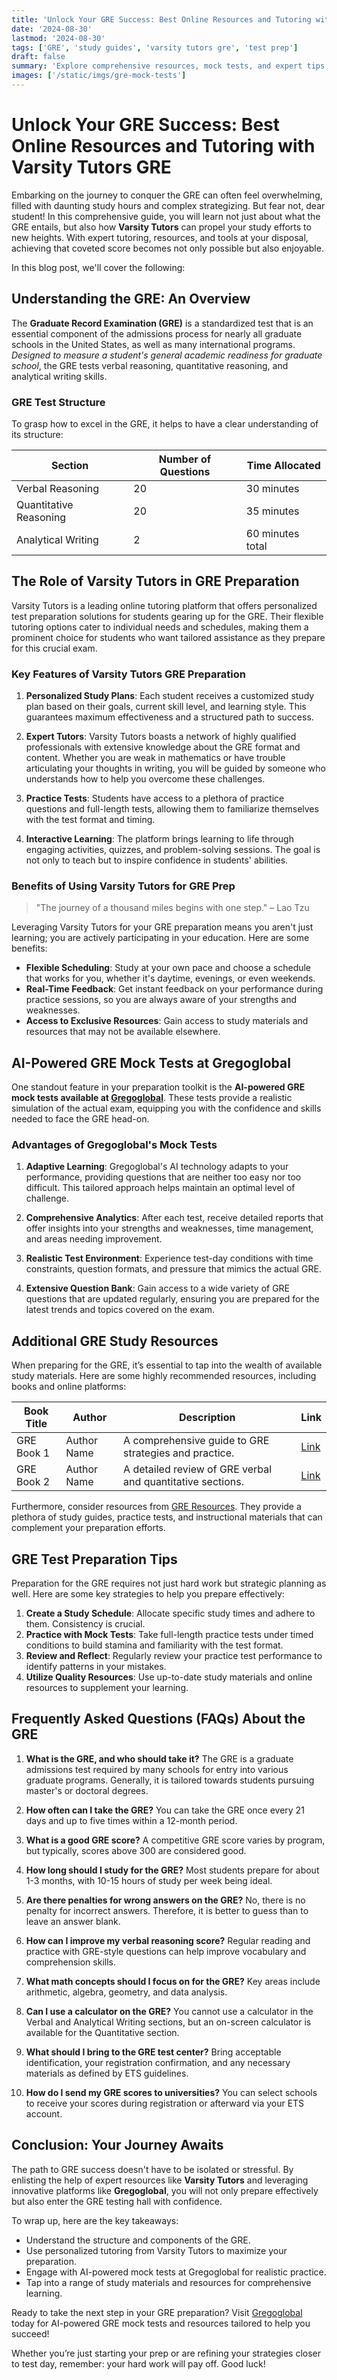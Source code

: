 ```yaml
---
title: 'Unlock Your GRE Success: Best Online Resources and Tutoring with Varsity Tutors GRE'
date: '2024-08-30'
lastmod: '2024-08-30'
tags: ['GRE', 'study guides', 'varsity tutors gre', 'test prep']
draft: false
summary: 'Explore comprehensive resources, mock tests, and expert tips for GRE success, focusing on Varsity Tutors GRE as a key player in your preparation journey.'
images: ['/static/imgs/gre-mock-tests']
---
```


# Unlock Your GRE Success: Best Online Resources and Tutoring with Varsity Tutors GRE

Embarking on the journey to conquer the GRE can often feel overwhelming, filled with daunting study hours and complex strategizing. But fear not, dear student! In this comprehensive guide, you will learn not just about what the GRE entails, but also how **Varsity Tutors** can propel your study efforts to new heights. With expert tutoring, resources, and tools at your disposal, achieving that coveted score becomes not only possible but also enjoyable.

In this blog post, we'll cover the following:

<TOCInline toc={props.toc} exclude="Introduction" />

## Understanding the GRE: An Overview

The **Graduate Record Examination (GRE)** is a standardized test that is an essential component of the admissions process for nearly all graduate schools in the United States, as well as many international programs. _Designed to measure a student's general academic readiness for graduate school_, the GRE tests verbal reasoning, quantitative reasoning, and analytical writing skills.

### GRE Test Structure

To grasp how to excel in the GRE, it helps to have a clear understanding of its structure:

| Section                | Number of Questions | Time Allocated   |
| ---------------------- | ------------------- | ---------------- |
| Verbal Reasoning       | 20                  | 30 minutes       |
| Quantitative Reasoning | 20                  | 35 minutes       |
| Analytical Writing     | 2                   | 60 minutes total |

## The Role of Varsity Tutors in GRE Preparation

Varsity Tutors is a leading online tutoring platform that offers personalized test preparation solutions for students gearing up for the GRE. Their flexible tutoring options cater to individual needs and schedules, making them a prominent choice for students who want tailored assistance as they prepare for this crucial exam.

### Key Features of Varsity Tutors GRE Preparation

1. **Personalized Study Plans**: Each student receives a customized study plan based on their goals, current skill level, and learning style. This guarantees maximum effectiveness and a structured path to success.

2. **Expert Tutors**: Varsity Tutors boasts a network of highly qualified professionals with extensive knowledge about the GRE format and content. Whether you are weak in mathematics or have trouble articulating your thoughts in writing, you will be guided by someone who understands how to help you overcome these challenges.

3. **Practice Tests**: Students have access to a plethora of practice questions and full-length tests, allowing them to familiarize themselves with the test format and timing.

4. **Interactive Learning**: The platform brings learning to life through engaging activities, quizzes, and problem-solving sessions. The goal is not only to teach but to inspire confidence in students' abilities.

### Benefits of Using Varsity Tutors for GRE Prep

> "The journey of a thousand miles begins with one step." – Lao Tzu

Leveraging Varsity Tutors for your GRE preparation means you aren't just learning; you are actively participating in your education. Here are some benefits:

- **Flexible Scheduling**: Study at your own pace and choose a schedule that works for you, whether it's daytime, evenings, or even weekends.
- **Real-Time Feedback**: Get instant feedback on your performance during practice sessions, so you are always aware of your strengths and weaknesses.
- **Access to Exclusive Resources**: Gain access to study materials and resources that may not be available elsewhere.

## AI-Powered GRE Mock Tests at Gregoglobal

One standout feature in your preparation toolkit is the **AI-powered GRE mock tests available at [Gregoglobal](https://gregoglobal.com)**. These tests provide a realistic simulation of the actual exam, equipping you with the confidence and skills needed to face the GRE head-on.

### Advantages of Gregoglobal's Mock Tests

1. **Adaptive Learning**: Gregoglobal's AI technology adapts to your performance, providing questions that are neither too easy nor too difficult. This tailored approach helps maintain an optimal level of challenge.

2. **Comprehensive Analytics**: After each test, receive detailed reports that offer insights into your strengths and weaknesses, time management, and areas needing improvement.

3. **Realistic Test Environment**: Experience test-day conditions with time constraints, question formats, and pressure that mimics the actual GRE.

4. **Extensive Question Bank**: Gain access to a wide variety of GRE questions that are updated regularly, ensuring you are prepared for the latest trends and topics covered on the exam.

## Additional GRE Study Resources

When preparing for the GRE, it’s essential to tap into the wealth of available study materials. Here are some highly recommended resources, including books and online platforms:

| Book Title | Author      | Description                                                | Link                                    |
| ---------- | ----------- | ---------------------------------------------------------- | --------------------------------------- |
| GRE Book 1 | Author Name | A comprehensive guide to GRE strategies and practice.      | [Link](https://gre-resources.com/book1) |
| GRE Book 2 | Author Name | A detailed review of GRE verbal and quantitative sections. | [Link](https://gre-resources.com/book2) |

Furthermore, consider resources from [GRE Resources](https://gre-resources.com/). They provide a plethora of study guides, practice tests, and instructional materials that can complement your preparation efforts.

## GRE Test Preparation Tips

Preparation for the GRE requires not just hard work but strategic planning as well. Here are some key strategies to help you prepare effectively:

1. **Create a Study Schedule**: Allocate specific study times and adhere to them. Consistency is crucial.
2. **Practice with Mock Tests**: Take full-length practice tests under timed conditions to build stamina and familiarity with the test format.
3. **Review and Reflect**: Regularly review your practice test performance to identify patterns in your mistakes.
4. **Utilize Quality Resources**: Use up-to-date study materials and online resources to supplement your learning.

## Frequently Asked Questions (FAQs) About the GRE

1. **What is the GRE, and who should take it?**
   The GRE is a graduate admissions test required by many schools for entry into various graduate programs. Generally, it is tailored towards students pursuing master's or doctoral degrees.

2. **How often can I take the GRE?**
   You can take the GRE once every 21 days and up to five times within a 12-month period.

3. **What is a good GRE score?**
   A competitive GRE score varies by program, but typically, scores above 300 are considered good.

4. **How long should I study for the GRE?**
   Most students prepare for about 1-3 months, with 10-15 hours of study per week being ideal.

5. **Are there penalties for wrong answers on the GRE?**
   No, there is no penalty for incorrect answers. Therefore, it is better to guess than to leave an answer blank.

6. **How can I improve my verbal reasoning score?**
   Regular reading and practice with GRE-style questions can help improve vocabulary and comprehension skills.

7. **What math concepts should I focus on for the GRE?**
   Key areas include arithmetic, algebra, geometry, and data analysis.

8. **Can I use a calculator on the GRE?**
   You cannot use a calculator in the Verbal and Analytical Writing sections, but an on-screen calculator is available for the Quantitative section.

9. **What should I bring to the GRE test center?**
   Bring acceptable identification, your registration confirmation, and any necessary materials as defined by ETS guidelines.

10. **How do I send my GRE scores to universities?**
    You can select schools to receive your scores during registration or afterward via your ETS account.

## Conclusion: Your Journey Awaits

The path to GRE success doesn't have to be isolated or stressful. By enlisting the help of expert resources like **Varsity Tutors** and leveraging innovative platforms like **Gregoglobal**, you will not only prepare effectively but also enter the GRE testing hall with confidence.

To wrap up, here are the key takeaways:

- Understand the structure and components of the GRE.
- Use personalized tutoring from Varsity Tutors to maximize your preparation.
- Engage with AI-powered mock tests at Gregoglobal for realistic practice.
- Tap into a range of study materials and resources for comprehensive learning.

Ready to take the next step in your GRE preparation? Visit [Gregoglobal](https://gregoglobal.com) today for AI-powered GRE mock tests and resources tailored to help you succeed!

Whether you’re just starting your prep or are refining your strategies closer to test day, remember: your hard work will pay off. Good luck!
